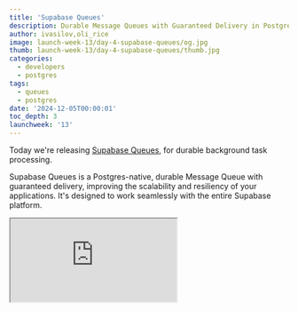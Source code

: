 ```yaml
---
title: 'Supabase Queues'
description: Durable Message Queues with Guaranteed Delivery in Postgres
author: ivasilov,oli_rice
image: launch-week-13/day-4-supabase-queues/og.jpg
thumb: launch-week-13/day-4-supabase-queues/thumb.jpg
categories:
  - developers
  - postgres
tags:
  - queues
  - postgres
date: '2024-12-05T00:00:01'
toc_depth: 3
launchweek: '13'
---
```


Today we're releasing [Supabase Queues](/modules/queues), for durable background task processing.

Supabase Queues is a Postgres-native, durable Message Queue with guaranteed delivery, improving the scalability and resiliency of your applications. It's designed to work seamlessly with the entire Supabase platform.

<div className="video-container mb-8">
  <iframe
    className="w-full"
    src="https://www.youtube-nocookie.com/embed/miRQPbIJOuQ"
    title="Introducing Supabase Cron"
    allow="accelerometer; autoplay; clipboard-write; encrypted-media; fullscreen; gyroscope; picture-in-picture; web-share"
    allowfullscreen
  />
</div>

<Admonition>

Supabase Queues is built on the [pgmq](https://github.com/tembo-io/pgmq) extension by the team at [Tembo](https://github.com/tembo-io).

It's a Supabase policy to [support existing tools](https://supabase.com/docs/guides/getting-started/architecture#support-existing-tools) wherever possible, and the Tembo team have generously licensed their extension with the OSI-compatible [PostgreSQL license](https://github.com/tembo-io/pgmq?tab=PostgreSQL-1-ov-file).

We're very thankful to all the contributors and we look forward to our continued work with the community.

</Admonition>

## Features

- **Postgres Native**: Built on top of the open source `pgmq` database extension, create and manage Queues with any Postgres tooling.
- **Guaranteed Message Delivery**: Messages enqueued are guaranteed to be delivered to your consumers.
- **Exactly Once Message Delivery**: A Message is delivered exactly once to a consumer within a customizable visibility window.
- **Message Durability and Archival**: Messages are stored in Postgres and you can choose to archive them for analytical or auditing purposes.
- **Granular Authorization**: Control client-side consumer access to Queues with API permissions and Row Level Security (RLS) policies.
- **Security or Granular Authorization**: Native Postgres RLS support for granular access control.
- **Queue Management and Monitoring**: Create, manage, and monitor Queues and Messages in the Supabase Dashboard.

## Why Do You Need Queues?

A Queue is used to manage and process tasks asynchronously. Typically, you use a Queue for long-running and/or burst tasks to ensure that your system is robust and stays performant.

**For example, sending emails:**

Let's say you want to send a confirmation email to a user after they register on your website. Instead of sending the email immediately within the registration process - which could slow down the user's experience - you can place the “email task” into a Queue.

A separate email service can then process this task in the Queue, sending the email without affecting the registration flow. Even better: if the email bounces then you can add that to another Queue for processing later, such as adding the email to a suppression list.

In this scenario, Queues have improved your applications _performance_ and _resilience_.

**Common use cases:**

- **Process tasks asynchronously**: offload time-consuming operations, like sending emails, processing images, and generating embeddings.
- **Communication between services:** decouple your services by passing messages through a central queue.
- **Load Balancing**: Distribute tasks evenly across multiple workers.

## Creating Queues

Queues can be created with the Dashboard or SQL.

<Admonition>
  For this section we'll focus on the Dashboard. You can refer to the
  [documentation](/docs/guides/queues/api) for SQL.
</Admonition>

### Types of Queues

Within the Dashboard you can create several types of queues:

<Img alt="Queue types" src="/images/blog/launch-week-13/day-4-supabase-queues/queue-types.jpg" />

**Basic Queues**: Simple, reliable queues with core functionality, ideal for most use cases. Messages are stored and processed within Postgres using standard transactional guarantees.

**Unlogged Queues**: Optimized for performance, unlogged queues avoid writing messages to disk, making them faster but less durable in case of a database crash. Suitable for transient or less critical workloads.

**Partitioned Queues** (coming soon): Designed for high throughput and scalability, partitioned queues distribute messages across multiple partitions, enabling parallel processing and more efficient load handling.

### Integration with Row-Level Security (RLS)

Supabase Queues are compatible with Postgres Row-Level Security policies, allowing fine-grained access control over Queue data. You can define RLS policies to restrict which users or roles can insert, select, update, or delete messages in specific queues.

## Enqueuing Messages

Once your Queue is set up you can begin enqueuing Messages.

<Img alt="Add a message" src="/images/blog/launch-week-13/day-4-supabase-queues/add-message.jpg" />

### Enqueuing Messages from the Dashboard

Let's create a new Basic queue and enqueue a Message to it.

<Img
  alt="Create a queue"
  src="/images/blog/launch-week-13/day-4-supabase-queues/create-a-queue.jpg"
/>

<Img
  alt="Enqueue a message"
  src="/images/blog/launch-week-13/day-4-supabase-queues/add-message.jpg"
/>

<Img
  alt="Message details"
  src="/images/blog/launch-week-13/day-4-supabase-queues/add-message-modal.jpg"
/>

### Enqueuing messages from the server

You can enqueue messages using SQL from any Postgres client on the server. For example:

```sql
select * from pgmq.send(
  queue_name  => 'foo',
  msg         => '{"hello": "world"}',
);
```

### Enqueuing messages from the client

One benefit of Postgres function permissions and Row Level Security is that you can allow your users to create and manage tasks using PostgREST via our client libraries. You can interact with Queues directly via the client libraries by calling `send`, `send_batch`, `read`, `pop`, `archive`, `delete` functions defined in the `pgmq_public` schema ([docs](/docs/guides/queues/api)). For example:

```tsx
import { createClient } from '@supabase/supabase-js'

const supabaseUrl = 'supabaseURL'
const supabaseKey = 'supabaseKey'

const supabase = createClient(supabaseUrl, supabaseKey, {
  db: { schema: 'pgmq_public' },
})

const { data, error } = await supabase.rpc('send', {
  queue_name: 'foo',
  msg: '{"hello": "world"}',
  delay: 30,
})

console.log('Message: ', data)
```

## Security and Permissions

By default, Queues are not exposed over the Supabase Data API and are only accessible via SQL. You can optionally enable the Data API and use Row Level Security (RLS) to manage access.

Beyond RLS policies, each role is individually granted permissions to interact with Queues. For example, if anonymous users should be able to enqueue messages and authenticated users can fully manipulate messages, the permissions for the `anon` and `authenticated` roles could be set as shown below. The `postgres` and `service_role` roles receive permissions by default and should remain enabled.

<Img
  alt="Queue permissions"
  src="/images/blog/launch-week-13/day-4-supabase-queues/permissions.jpg"
/>

## Monitoring Queues

You can use the Dashboard to inspect your Messages, including: status, number of retries, and the Message payload. You can also postpone, archive, or delete Messages at any time.

From the Queues page, just click on a Queue to inspect it. From there you can click on a Message to see more details:

<Img
  alt="Message details"
  src="/images/blog/launch-week-13/day-4-supabase-queues/message-detail.jpg"
/>

### Try Supabase Queues Today

1. Visit the [Integrations page](https://supabase.com/dashboard/project/_/integrations) in your project.
2. Enable the **Queues** Postgres Module.
3. Create your first Queue.

<Img alt="Enable queues" src="/images/blog/launch-week-13/day-4-supabase-queues/integrations.jpg" />

## Postgres for Everything

Using Postgres for your Queue system keeps your stack lean and familiar. You can enqueue jobs within the same transaction that modifies related data, preventing inconsistencies and reducing the need for additional coordination. Postgres' robust indexing, JSONB support, and partitioning also enable scalable, high-performance queue management directly in your database.

By eliminating the need for separate infrastructure like RabbitMQ or Kafka, you reduce costs, streamline deployments, and leverage existing Postgres tools for monitoring, backups, and security. Features like Row-Level Security, rich SQL querying, and built-in archiving make Postgres a powerful, unified solution for both data storage and messaging.
